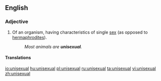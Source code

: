 ==English==
{{wikipedia}}
===Adjective===
{{en-adj|-}}

# Of an organism, having characteristics of single [[sex]] (as opposed to [[hermaphrodite]]s).
#: ''Most animals are '''unisexual'''.''

====Translations====
{{trans-top|having characteristics of a single sex}}
{{trans-mid}}
{{trans-bottom}}

[[io:unisexual]]
[[hu:unisexual]]
[[pl:unisexual]]
[[ru:unisexual]]
[[ta:unisexual]]
[[vi:unisexual]]
[[zh:unisexual]]